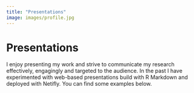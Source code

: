 ```yaml
---
title: "Presentations"
image: images/profile.jpg
---
```


# Presentations
I enjoy presenting my work and strive to communicate my research effectively, engagingly and targeted to the audience. In the past I have experimented with web-based presentations build with R Markdown and deployed with Netifly. You can find some examples below.